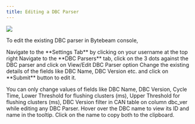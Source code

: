 ```yaml
---
title: Editing a DBC Parser
---
```


![](https://usercontent.clueso.io/1f4455e0-789e-4beb-8cd9-4dac96bc47e4/246efdc5-ecb7-4ee7-9b4b-c1d0da52923f/00129675-d005-494d-8dc9-71cdbebc0632/images/c3155f29-9b62-4fea-b956-88c2abe215d2.gif)

To edit the existing DBC parser in Bytebeam console,

<Steps>
  <Step title="Access Settings Tab">
    Navigate to the **Settings Tab** by clicking on your username at the top right
  </Step>
  <Step title="Go to DBC Parsers Tab and Initiate DBC Parser Edit">
    Navigate to the **DBC Parsers** tab, click on the 3 dots against the DBC parser and click on View/Edit DBC Parser option
  </Step>
  <Step title="Fill Details">
    Change the existing details of the fields like DBC Name, DBC Version etc. and click on **Submit** button to edit it.
</Step>
</Steps>

<Warning>You can only change values of fields like DBC Name, DBC Version, Cycle Time, Lower Threshold for flushing clusters (ms), Upper Threshold for flushing clusters (ms), DBC Version filter in CAN table on column dbc_ver while editing any DBC Parser.</Warning>
<Info>Hover over the DBC name to view its ID and name in the tooltip. Click on the name to copy both to the clipboard.</Info>